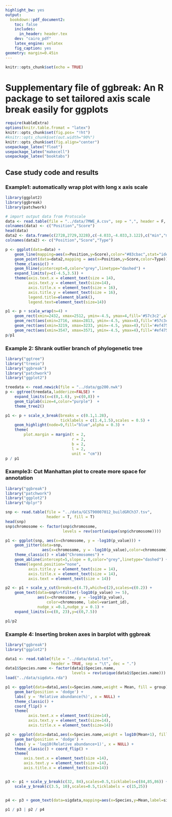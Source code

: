 ---
highlight_bw: yes
output:
  bookdown::pdf_document2:
    toc: false
    includes:
      in_header: header.tex
    dev: "cairo_pdf"
    latex_engine: xelatex
    fig_caption: yes
geometry: margin=0.45in
---

```{r setup, include=FALSE}
knitr::opts_chunk$set(echo = TRUE)
```
# Supplementary file of ggbreak: An R package to set tailored axis scale break easily for ggplots

```{r, echo=FALSE, message=FALSE, results='hide'}
require(kableExtra)
options(knitr.table.fromat = "latex")
knitr::opts_chunk$set(fig.pos= "!ht")
#knitr::opts_chunk$set(out.width="90%")
knitr::opts_chunk$set(fig.align="center")
usepackage_latex("float")
usepackage_latex("makecell")
usepackage_latex("booktabs")
```
## Case study code and results

### Example1: automatically wrap plot with long x axis scale

```{r warp,fig.width=12,fig.height=16,error=FALSE, warning=FALSE, message=FALSE, dpi=300}
library(ggplot2)
library(ggbreak)
library(patchwork)

# import output data from Protscale
data <- read.table(file = "../data/7MWE_A.csv", sep = ",", header = F, fill = T)
colnames(data) <- c("Position","Score")
head(data)
data2 <- data.frame(c(2728,2729,3228),c(-4.033,-4.033,3.122),c("min","min","max"))
colnames(data2) <- c("Position","Score","Type")

p <- ggplot(data=data) +
    geom_line(mapping=aes(x=Position,y=Score),color="#83cbac",stat="identity") +
    geom_point(data=data2,mapping = aes(x=Position,y=Score,color=Type)) +
    theme_classic() +
    geom_hline(yintercept=0,color="grey",linetype="dashed") +
    expand_limits(y=c(-4.5,3.5)) +
    theme(axis.text.x = element_text(size = 14),
          axis.text.y = element_text(size=14),
          axis.title.x = element_text(size = 16),
          axis.title.y = element_text(size = 16),
          legend.title=element_blank(),
          legend.text=element_text(size=14))

p1 <- p + scale_wrap(n=4) +
    geom_rect(xmin=2432, xmax=2512, ymin=-4.5, ymax=4,fill='#57c3c2',alpha = 0.002) +
    geom_rect(aes(xmin=2716, xmax=2813, ymin=-4.5, ymax=4),fill='#57c3c2',alpha = 0.002) +
    geom_rect(aes(xmin=3219, xmax=3233, ymin=-4.5, ymax=4),fill='#ef475d',alpha = 0.002) +
    geom_rect(aes(xmin=3547, xmax=3571, ymin=-4.5, ymax=4),fill='#ef475d',alpha = 0.002)
p/p1

```

### Example 2: Shrank outlier branch of phylogenetic tree

```{r tree,fig.width=12, fig.height=7, error=FALSE, warning=FALSE, message=FALSE,dpi=300}
library("ggtree")
library("treeio")
library("ggbreak")
library("patchwork")
library("ggplot2")

treedata <- read.newick(file = "../data/gp200.nwk")
p <- ggtree(treedata,ladderize=FALSE) +
    expand_limits(x=c(0,1.6), y=c(0,8)) +
    geom_tiplab(size=4,color="purple")  +
    theme_tree2()

p1 <- p + scale_x_break(breaks = c(0.1,1.28),
                        ticklabels = c(1.4,1.5),scales = 0.5) +
    geom_highlight(node=9,fill="blue",alpha = 0.3) +
    theme(
        plot.margin = margin(t = 2,  
                             r = 2,  
                             b = 2,  
                             l = 2,  
                             unit = "cm"))
p / p1

```
### Example3: Cut Manhattan plot to create more space for annotation

```{r cut,fig.width=12, fig.height=10, error=FALSE, warning=FALSE, message=FALSE, dev="CairoPNG",dpi=300}

library("ggbreak")
library("patchwork")
library("ggplot2")
library("dplyr")

snp <- read.table(file = "../data/GCST90007012_buildGRCh37.tsv", 
                  header = T, fill = T)
head(snp)
snp$chromosome <- factor(snp$chromosome, 
                         levels = rev(sort(unique(snp$chromosome))))

p1 <- ggplot(snp, aes(x=chromosome, y = -log10(p_value))) +
    geom_jitter(data=snp,
                aes(x=chromosome, y = -log10(p_value),color=chromosome)) +
    theme_classic() + xlab("Chromosomes") +
    geom_abline(intercept=5,slope = 0,color="grey",linetype="dashed") +
    theme(legend.position="none",
          axis.title.y = element_text(size = 14),
          axis.title.x = element_text(size = 14),
          axis.text = element_text(size = 14))

p2 <- p1 + scale_y_cut(breaks=c(4.7),which=c(2),scales=c(0.2)) +
    geom_text(data=snp%>%filter(-log10(p_value) >= 5),
              aes(x=chromosome, y = -log10(p_value),
                  color=chromosome, label=variant_id),
              nudge_x =0.1,nudge_y = 0.1) +
    expand_limits(x=c(0, 23),y=c(0,7.5))

p1/p2

```
### Example 4: Inserting broken axes in barplot with ggbreak

```{r break,fig.width=18, fig.height=10, error=FALSE, warning=FALSE, message=FALSE,dpi=300}

library("ggbreak")
library("ggplot2")

data1 <- read.table(file = "../data/data1.txt", 
                    header = TRUE, sep = "\t", dec = ".")
data1$Species.name <- factor(data1$Species.name, 
                             levels = rev(unique(data1$Species.name)))
load("../data/sigdata.rda")

p1 <- ggplot(data=data1,aes(x=Species.name,weight = Mean, fill = group)) +
    geom_bar(position = 'dodge') +
    labs( y = 'Relative abundance(%)', x = NULL) +
    theme_classic() +
    coord_flip() +
    theme(
          axis.text.x = element_text(size=14),
          axis.text.y = element_text(size=14),
          axis.title.x = element_text(size=14))

p2 <- ggplot(data=data1,aes(x=Species.name,weight = log10(Mean+1), fill = group)) +
    geom_bar(position = 'dodge') +
    labs( y = 'log10(Relative abundance+1)', x = NULL) +
    theme_classic() + coord_flip() +
    theme(
        axis.text.x = element_text(size =14),
        axis.text.y = element_text(size =14),
        axis.title.x = element_text(size=14))


p3 <- p1 + scale_y_break(c(32, 84),scales=0.5,ticklabels=c(84,85,86)) +
    scale_y_break(c(3.5, 10),scales=0.5,ticklabels = c(15,25))


p4 <- p3 + geom_text(data=sigdata,mapping=aes(x=Species,y=Mean,label=sig),vjust=-0.1)

p1 / p3 | p2 / p4
```